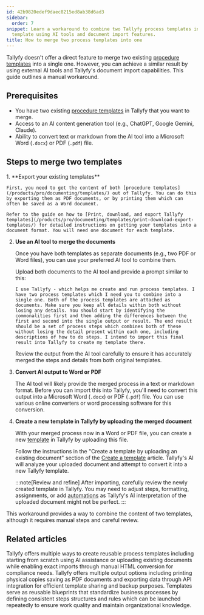 ```yaml
---
id: 42b9820edef9daec8215ed8ab38d6ad3
sidebar:
  order: 7
snippet: Learn a workaround to combine two Tallyfy process templates into a single
  template using AI tools and document import features.
title: How to merge two process templates into one
---
```



Tallyfy doesn't offer a direct feature to merge two existing [procedure templates](/products/pro/documenting/templates/) into a single one. However, you can achieve a similar result by using external AI tools and Tallyfy's document import capabilities. This guide outlines a manual workaround.

## Prerequisites

-   You have two existing [procedure templates](/products/pro/documenting/templates/) in Tallyfy that you want to merge.
-   Access to an AI content generation tool (e.g., ChatGPT, Google Gemini, Claude).
-   Ability to convert text or markdown from the AI tool into a Microsoft Word (`.docx`) or PDF (`.pdf`) file.

## Steps to merge two templates

<Steps>
1.  **Export your existing templates**

    First, you need to get the content of both [procedure templates](/products/pro/documenting/templates/) out of Tallyfy. You can do this by exporting them as PDF documents, or by printing them which can often be saved as a Word document.

    Refer to the guide on how to [Print, download, and export Tallyfy templates](/products/pro/documenting/templates/print-download-export-templates/) for detailed instructions on getting your templates into a document format. You will need one document for each template.

2.  **Use an AI tool to merge the documents**

    Once you have both templates as separate documents (e.g., two PDF or Word files), you can use your preferred AI tool to combine them.

    Upload both documents to the AI tool and provide a prompt similar to this:

    ```text
    I use Tallyfy - which helps me create and run process templates. I have two process templates which I need you to combine into a single one. Both of the process templates are attached as documents. Make sure you keep all details within both without losing any details. You should start by identifying the commonalities first and then adding the differences between the first and second into the single output or result. The end result should be a set of process steps which combines both of these without losing the detail present within each one, including descriptions of how to do steps. I intend to import this final result into Tallyfy to create my template there.
    ```

    Review the output from the AI tool carefully to ensure it has accurately merged the steps and details from both original templates.

3.  **Convert AI output to Word or PDF**

    The AI tool will likely provide the merged process in a text or markdown format. Before you can import this into Tallyfy, you\'ll need to convert this output into a Microsoft Word (`.docx`) or PDF (`.pdf`) file. You can use various online converters or word processing software for this conversion.

4.  **Create a new template in Tallyfy by uploading the merged document**

    With your merged process now in a Word or PDF file, you can create a new [template](/products/pro/documenting/templates/) in Tallyfy by uploading this file.

    Follow the instructions in the "Create a template by uploading an existing document" section of the [Create a template](/products/pro/documenting/templates/create-template/) article. Tallyfy's AI will analyze your uploaded document and attempt to convert it into a new Tallyfy template.

    :::note[Review and refine]
    After importing, carefully review the newly created template in Tallyfy. You may need to adjust steps, formatting, assignments, or add [automations](/products/pro/documenting/templates/automations/) as Tallyfy's AI interpretation of the uploaded document might not be perfect.
    :::

</Steps>

This workaround provides a way to combine the content of two templates, although it requires manual steps and careful review.

## Related articles
<CardGrid>
<LinkTitleCard header="<b>Templates > Create a template</b>" href="/products/pro/documenting/templates/create-template/" > Tallyfy offers multiple ways to create reusable process templates including starting from scratch using AI assistance or uploading existing documents while enabling exact imports through manual HTML conversion for compliance needs. </LinkTitleCard>
<LinkTitleCard header="<b>Templates > Print, download, and export Tallyfy templates</b>" href="/products/pro/documenting/templates/print-download-export-templates/" > Tallyfy offers multiple output options including printing physical copies saving as PDF documents and exporting data through API integration for efficient template sharing and backup purposes. </LinkTitleCard>
<LinkTitleCard header="<b>Documenting > Templates</b>" href="/products/pro/documenting/templates/" > Templates serve as reusable blueprints that standardize business processes by defining consistent steps structures and rules which can be launched repeatedly to ensure work quality and maintain organizational knowledge. </LinkTitleCard>
</CardGrid>
